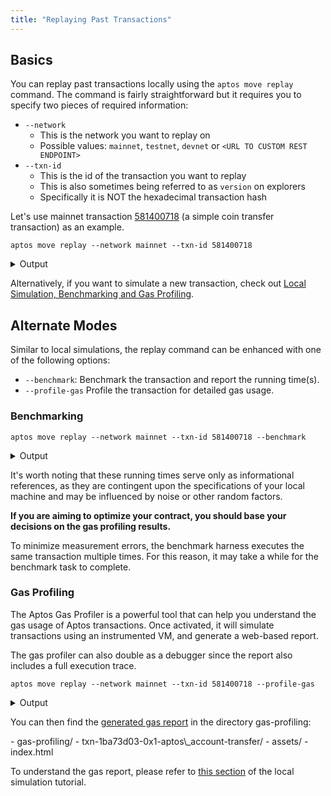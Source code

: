 ```yaml
---
title: "Replaying Past Transactions"
---
```



## Basics

You can replay past transactions locally using the `aptos move replay` command.
The command is fairly straightforward but it requires you to specify two pieces of required information:

- `--network`
  - This is the network you want to replay on
  - Possible values: `mainnet`, `testnet`, `devnet` or `<URL TO CUSTOM REST ENDPOINT>`
- `--txn-id`
  - This is the id of the transaction you want to replay
  - This is also sometimes being referred to as `version` on explorers
  - Specifically it is NOT the hexadecimal transaction hash

Let's use mainnet transaction [581400718](https://explorer.aptoslabs.com/txn/581400718?network=mainnet) (a simple coin transfer transaction) as an example.

```shellscript filename="Terminal"
aptos move replay --network mainnet --txn-id 581400718
```

<details>
  <summary>Output</summary>

  ```shellscript
  Got 1/1 txns from RestApi.
  Replaying transaction...
  {
    "Result": {
      "transaction_hash": "0x1ba73d03a0442a845735a17c7be46f3b51e2acb0e5cf68749305c5a17539ac63",
      "gas_used": 7,
      "gas_unit_price": 100,
      "sender": "c94e16736910cc160347d01de345407fe2d350fce5635ac1150319b0fbf5630e",
      "sequence_number": 14637,
      "success": true,
      "version": 581400718,
      "vm_status": "status EXECUTED of type Execution"
    }
  }
  ```
</details>

Alternatively, if you want to simulate a new transaction, check out [Local Simulation, Benchmarking and Gas Profiling](../../build/cli/working-with-move-contracts/local-simulation-benchmarking-and-gas-profiling).

## Alternate Modes

Similar to local simulations, the replay command can be enhanced with one of the following options:

- `--benchmark`: Benchmark the transaction and report the running time(s).
- `--profile-gas` Profile the transaction for detailed gas usage.

### Benchmarking

```shellscript filename="Terminal"
aptos move replay --network mainnet --txn-id 581400718 --benchmark
```

<details>
  <summary>Output</summary>

  ```shellscript
  Got 1/1 txns from RestApi.
  Benchmarking transaction...
  Running time (cold code cache): 914.821µs
  Running time (warm code cache): 820.189µs
  {
    "Result": {
      "transaction_hash": "0x1ba73d03a0442a845735a17c7be46f3b51e2acb0e5cf68749305c5a17539ac63",
      "gas_used": 7,
      "gas_unit_price": 100,
      "sender": "c94e16736910cc160347d01de345407fe2d350fce5635ac1150319b0fbf5630e",
      "sequence_number": 14637,
      "success": true,
      "version": 581400718,
      "vm_status": "status EXECUTED of type Execution"
    }
  }
  ```
</details>

It's worth noting that these running times serve only as informational references, as they are contingent upon the specifications of your local machine and may be influenced by noise or other random factors.

**If you are aiming to optimize your contract, you should base your decisions on the gas profiling results.**

<Aside type="note" emoji="ℹ️">
  To minimize measurement errors, the benchmark harness executes the same transaction multiple times. For this reason, it may take a while for the benchmark task to complete.
</Aside>

### Gas Profiling

The Aptos Gas Profiler is a powerful tool that can help you understand the gas usage of Aptos transactions. Once activated, it will simulate transactions using an instrumented VM, and generate a web-based report.

The gas profiler can also double as a debugger since the report also includes a full execution trace.

```shellscript filename="Terminal"
aptos move replay --network mainnet --txn-id 581400718 --profile-gas
```

<details>
  <summary>Output</summary>

  ```shellscript
  Got 1/1 txns from RestApi.
  Profiling transaction...
  Gas report saved to gas-profiling/txn-1ba73d03-0x1-aptos_account-transfer.
  {
    "Result": {
      "transaction_hash": "0x1ba73d03a0442a845735a17c7be46f3b51e2acb0e5cf68749305c5a17539ac63",
      "gas_used": 7,
      "gas_unit_price": 100,
      "sender": "c94e16736910cc160347d01de345407fe2d350fce5635ac1150319b0fbf5630e",
      "sequence_number": 14637,
      "success": true,
      "version": 581400718,
      "vm_status": "status EXECUTED of type Execution"
    }
  }
  ```
</details>

You can then find the [generated gas report](/gas-profiling/sample-report-2/index.html) in the directory gas-profiling:

<FileTree>
  - gas-profiling/
    - txn-1ba73d03-0x1-aptos\_account-transfer/
      - assets/
      - index.html
</FileTree>

To understand the gas report, please refer to [this section](../../build/cli/working-with-move-contracts/local-simulation-benchmarking-and-gas-profiling.mdx#understanding-the-gas-report) of the local simulation tutorial.
